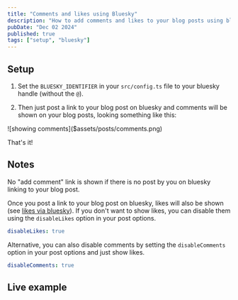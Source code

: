 ```yaml
---
title: "Comments and likes using Bluesky"
description: "How to add comments and likes to your blog posts using bluesky"
pubDate: "Dec 02 2024"
published: true
tags: ["setup", "bluesky"]
---
```


## Setup

1. Set the `BLUESKY_IDENTIFIER` in your `src/config.ts` file to your bluesky handle (without the `@`).

2. Then just post a link to your blog post on bluesky and comments will be shown on your blog posts, looking something like this:

<div class="max-w-md rounded-xl overflow-hidden border border-base-200 dark:border-base-800 shadow-lg not-prose">
  ![showing comments]($assets/posts/comments.png)
</div>

That's it!

## Notes

No "add comment" link is shown if there is no post by you on bluesky linking to your blog post.

Once you post a link to your blog post on bluesky, likes will also be shown (see [likes via bluesky](../likes-via-bluesky)).
If you don't want to show likes, you can disable them using the `disableLikes` option in your post options.

```yml
disableLikes: true
```

Alternative, you can also disable comments by setting the `disableComments` option in your post options and just show likes.

```yml
disableComments: true
```

## Live example